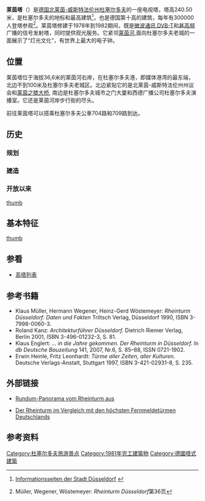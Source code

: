 {{Infobox building
| name                = 莱茵塔<br> Rheinturm
| image               = Rheinturm - Gesamtansicht vom Medienhafen.jpg
| image_alt           = Rheinturm + Medienhafen.JPG
| caption             = 由媒体港湾看莱茵塔
| altitude            = 36.6米
| building_type       = 电视塔
| architectural_style = 
| structural_system   = [[钢筋混凝土|钢筋混凝土]]
| cost                = 
| ren_cost            = 
| client              = 
| owner               = 
| current_tenants     = 
| location            = [[杜塞尔多夫|杜塞尔多夫]]
| address             = 
| location_country    = {{flag|Germany}} 
| iso_region          = DE-NW
| coordinates         = {{coord|51|13|04|N|6|45|42|E|region:DE-NW_type:landmark}}
| start_date          = 1979年1月20日
| completion_date     = 1981年12月1日
| inauguration_date   = 1982年3月1日
| height              = {{convert|240.5|m|ft}}
| diameter            =  
| antenna_spire       = 
| roof                = 
| top_floor           = {{convert|174.5|m|ft}}
| other_dimensions    = 
| floor_count         = 
| floor_area          = 
| seating_type        = 
| seating_capacity    = 
| elevator_count      = 
| architect           = 哈拉尔德·德尔曼
| structural_engineer = 
| civil_engineer      = 
| awards              = 
| url                 = 
| references          = 
}}

'''莱茵塔'''（{{lang-de|'''Rheinturm'''}}）是[[德国|德国]][[北莱茵-威斯特法伦州|北莱茵-威斯特法伦州]][[杜塞尔多夫|杜塞尔多夫]]的一座电视塔，塔高240.50米，是杜塞尔多夫的地标和最高建筑<ref name="Infoseite zum Rheinturm, Stadt Düsseldorf">{{de}}[http://www.duesseldorf.de/thema/sights/rheinturm/index.shtml Informationsseiten der Stadt Düsseldorf] {{Wayback|url=http://www.duesseldorf.de/thema/sights/rheinturm/index.shtml |date=20111101165706 }}</ref>，也是德国第十高的建筑，每年有300000人登塔参观<ref name="Rheinturm Düsseldorf, Seite 36">{{de}}Müller, Wegener, Wöstemeyer: ''Rheinturm Düsseldorf''第36页</ref>。莱茵塔修建于1978年到1982期间，既是[[微波通讯|微波通讯]],[[DVB-T|DVB-T]]和[[甚高频|甚高频]]广播的信号发射塔，同时提供观光服务。它紧邻[[莱茵河|莱茵河]],面向杜塞尔多夫老城的一面展示了“灯光文化”，有世界上最大的电子钟。

==位置 ==
莱茵塔位于海拔36,6米的莱茵河右岸，在杜塞尔多夫港，即媒体港湾的最东端，北边不到100米及杜塞尔多夫老城区。北边紧贴它的是北莱茵-威斯特法伦州州议会和[[莱茵之膝大桥|莱茵之膝大桥]], 南边是杜塞尔多夫城市之门大厦和西德广播公司杜塞尔多夫演播室。它还是莱茵河岸步行街的尽头。

前往莱茵塔可以搭乘杜塞尔多夫公車704路和709路到达。

== 历史==
=== 规划 ===
=== 建造 ===
=== 开放以来 ===
[[file:Medienhafen-März-09-13_spiegelung_zusammengezogen.jpg|thumb]]

== 基本特征 ==
[[file:Rheinturm_+_Medienhafen.JPG|thumb]]

== 参看 ==
* [[高塔列表|高塔列表]]

== 参考书籍 ==
* Klaus Müller, Hermann Wegener, Heinz-Gerd Wöstemeyer: ''Rheinturm Düsseldorf: Daten und Fakten'' Triltsch Verlag, Düsseldorf 1990, ISBN 3-7998-0060-3.
* Roland Kanz: ''Architekturführer Düsseldorf.'' Dietrich Riemer Verlag, Berlin 2001, ISBN 3-496-01232-3, S. 81.
* Klaus Englert: ''… in die Jahre gekommen. Der Rheinturm in Düsseldorf.'' In ''db Deutsche Bauzeitung'' 141, 2007, Nr.6, S. 85–88, ISSN 0721-1902.
* Erwin Heinle, Fritz Leonhardt: ''Türme aller Zeiten, aller Kulturen.'' Deutsche Verlags-Anstalt, Stuttgart 1997, ISBN 3-421-02931-8, S. 235.

== 外部链接 ==
* {{de}}[http://www.fotoausflug.de/deutschland-duesseldorf-rheinturm.html Rundum-Panorama vom Rheinturm aus]
* {{de}}[http://skyscraperpage.com/diagrams/?b147,262,447,56,1685,2179,70,1970,7309,2086,1971,2091,2089,2090,2661,2093,468,2261 Der Rheinturm im Vergleich mit den höchsten Fernmeldetürmen Deutschlands]

== 参考资料==
<references/>{{Authority control}}


[[Category:杜塞尔多夫旅游景点|Category:杜塞尔多夫旅游景点]]
[[Category:1981年完工建築物|Category:1981年完工建築物]]
[[Category:德國塔式建築|Category:德國塔式建築]]